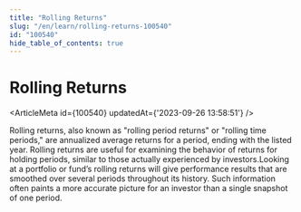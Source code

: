 ```yaml
---
title: "Rolling Returns"
slug: "/en/learn/rolling-returns-100540"
id: "100540"
hide_table_of_contents: true
---
```



# Rolling Returns

<ArticleMeta id={100540} updatedAt={'2023-09-26 13:58:51'} />
<div className='border-solid border-b border-t-0 my-4 border-[var(--ifm-color-gray-300)]' />

Rolling returns, also known as "rolling period returns" or "rolling time periods," are annualized average returns for a period, ending with the listed year. Rolling returns are useful for examining the behavior of returns for holding periods, similar to those actually experienced by investors.Looking at a portfolio or fund’s rolling returns will give performance results that are smoothed over several periods throughout its history. Such information often paints a more accurate picture for an investor than a single snapshot of one period.
